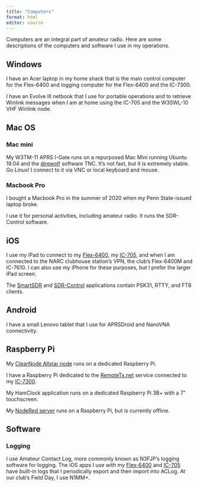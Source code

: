 ```yaml
---
title: "Computers"
format: html
editor: source
---
```


Computers are an integral part of amateur radio.
Here are some descriptions of the computers and software I use in my operations.

## Windows

I have an Acer laptop in my home shack that is the main control computer for the Flex-6400 and logging computer for the Flex-6400 and the IC-7300.

I have an Evolve III netbook that I use for portable operations and to retrieve Winlink messages when I am at home using the IC-705 and the W3SWL-10 VHF Winlink node.

## Mac OS

### Mac mini

My W3TM-11 APRS I-Gate runs on a repurposed Mac Mini running Ubuntu 19.04 and the [direwolf](https://github.com/wb2osz/direwolf) software TNC.
It's not fast, but it is extremely stable.
Go Linux!
I connect to it via VNC or local keyboard and mouse.

### Macbook Pro

I bought a Macbook Pro in the summer of 2020 when my Penn State-issued laptop broke.

I use it for personal activities, including amateur radio. It runs the SDR-Control software.

## iOS

I use my iPad to connect to my [Flex-6400](rigs.qmd#flexradio-6400), my [IC-705](rigs.qmd#icom-ic-705), and when I am connected to the NARC clubhouse station's VPN, the club's Flex-6400M and IC-7610. I can also use my iPhone for these purposes, but I prefer the larger iPad screen.

The [SmartSDR](https://roskosch.de/smartsdr-features/) and [SDR-Control](https://roskosch.de/sdr-control-ios/) applications contain PSK31, RTTY, and FT8 clients.

## Android

I have a small Lenovo tablet that I use for APRSDroid and NanoVNA connectivity.

## Raspberry Pi

My [ClearNode Allstar node](#rigs.qmd#clearnode) runs on a dedicated Raspberry Pi.

I have a Raspberry Pi dedicated to the [RemoteTx.net](https://remotetx.net) service connected to my [IC-7300](rigs.qmd#ic-7300).

My HamClock application runs on a dedicated Raspberry Pi 3B+ with a 7" touchscreen.

My [NodeRed server](workbench.qmd#nodered) runs on a Raspberry Pi, but is currently offline.

## Software

### Logging

I use Amateur Contact Log, more commonly known as N3FJP's logging software for logging.
The iOS apps I use with my [Flex-6400](rigs.qmd#flexradio-flex-6400) and [IC-705](rigs.qmd#icom-ic-705) have built-in logs that I periodically export and then import into ACLog.
At our club's Field Day, I use N1MM+.
